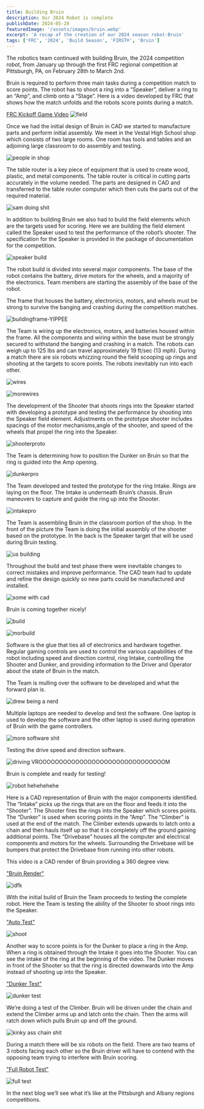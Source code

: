 ```yaml
---
title: Building Bruin
description: Our 2024 Robot is complete
publishDate: 2024-05-28
featuredImage: '/assets/images/bruin.webp'
excerpt: 'A recap of the creation of our 2024 season robot-Bruin'
tags: ['FRC', '2024', 'Build Season', 'FIRST®', 'Bruin']
---
```


The robotics team continued with building Bruin, the 2024 competition robot, from January up through the first FRC regional competition at Pittsburgh, PA, on February 28th to March 2nd.

Bruin is required to perform three main tasks during a  competition match to score points.  The robot has to shoot a ring into a “Speaker”, deliver a ring to an “Amp”, and climb onto a “Stage”.  Here is a video developed by FRC that shows how the match unfolds and the robots score points during a match.

<a href="https://www.youtube.com/watch?v=9keeDyFxzY4">FRC Kickoff Game Video</a>
![field](/assets/images/field.webp)

Once we had the initial design of Bruin in CAD we started to manufacture parts and perform initial assembly.  We meet in the  Vestal High School shop which consists of two large rooms. One room has tools and tables and an adjoining large classroom to do assembly and testing.

![people in shop](/assets/images/shop.webp)

The table router is a key piece of equipment that is used to create wood, plastic, and metal components.  The table router is critical in cutting parts accurately in the volume needed.  The parts are designed in CAD and transferred to the table router computer which then cuts the parts out of the required material.

![sam doing shit](/assets/images/router.webp)

In addition to building Bruin we also had to build the field elements which are the targets used for scoring.  Here we are building the field element called the Speaker used to test the performance of the robot’s shooter.  The specification for the Speaker is provided in the package of documentation for the competition.

![speaker build](/assets/images/buildspeaker.webp)

The robot build is divided into several major components.  The base of the robot contains the battery, drive motors for the wheels, and a majority of the electronics.  Team members are starting the assembly of the base of the robot.

The frame that houses the battery, electronics, motors, and wheels must be strong to survive the banging and crashing during the competition matches.  

![buildingframe-YIPPEE](/assets/images/buildingframe.webp)

The Team is wiring up the electronics, motors, and batteries housed within the frame.  All the components and wiring within the base must be strongly secured to withstand the banging and crashing in a match.  The robots can weigh up to 125 lbs and can travel approximately 19 ft/sec (13 mph).  During a match there are six robots whizzing round the field scooping up rings and shooting at the targets to score points.  The robots inevitably run into each other.

![wires](/assets/images/wiring.webp)

![morewires](/assets/images/morwires.webp)

The development of the Shooter that shoots rings into the Speaker started with developing a prototype and testing the performance by shooting into the Speaker field element.  Adjustments on the prototype shooter includes spacings of the motor mechanisms,angle of the shooter, and speed of the wheels that propel the ring into the Speaker.

![shooterproto](/assets/images/protoshooter.webp)

The Team is determining how to position the Dunker on Bruin so that the ring is guided into the Amp opening.

![dunkerpro](/assets/images/protodunker.webp)

The Team developed and tested the prototype for the ring Intake.  Rings are laying on the floor.  The Intake is underneath Bruin’s chassis.  Bruin maneuvers to capture and guide the ring up into the Shooter.

![intakepro](/assets/images/protointake.webp)


The Team is assembling Bruin in the classroom portion of the shop. In the front of the picture the Team is doing the initial assembly of the shooter based on the prototype.  In the back is the Speaker target that will be used during Bruin testing.

![us building](/assets/images/build.webp)

Throughout the build and test phase there were inevitable changes to correct mistakes and improve performance.  The CAD team had to update and refine the design quickly so new parts could be manufactured and installed.

![some with cad](/assets/images/cadorsmth.webp)

Bruin is coming together nicely!

![build](/assets/images/building.webp)

![morbuild](/assets/images/builddddddd.webp)

Software is the glue that ties all of electronics and hardware together.  Regular gaming controls are used to control the various capabilities of the robot including speed and direction control, ring Intake, controlling the Shooter and Dunker, and providing information to the Driver and Operator about the state of Bruin in the match.

The Team is mulling over the software to be developed and what the forward plan is.

![drew being a nerd](/assets/images/software.webp)

Multiple laptops are needed to develop and test the software.  One laptop is used to develop the software and the other laptop is used during operation of Bruin with the game controllers.

![more software shit](/assets/images/softwaretest.webp)

Testing the drive speed and direction software.

![driving VROOOOOOOOOOOOOOOOOOOOOOOOOOOOOOOM](/assets/images/drivetest.webp)

Bruin is complete and ready for testing!

![robot hehehehehe](/assets/images/morbruin.webp)

Here is a CAD representation of Bruin with the major components  identified.  The “Intake” picks up the rings that are on the floor and feeds it into the “Shooter”.  The Shooter fires the rings into the Speaker which scores points.  The “Dunker” is used when scoring points in the “Amp”.  The “Climber” is used at the end of the match.  The Climber extends upwards to latch onto a chain and then hauls itself up so that it is completely off the ground gaining additional points.  The “Drivebase” houses all the computer and electrical components and motors for the wheels.  Surrounding the Drivebase will be bumpers that protect the Drivebase from running into other robots.

This video is a CAD render of Bruin providing a 360 degree view.

<a href="https://www.youtube.com/watch?v=tRpmhJUepZg">"Bruin Render"</a>

![idfk](/assets/images/render.webp)

With the initial build of Bruin the Team proceeds to testing the complete robot.  Here the Team is testing the ability of the Shooter to shoot rings into the Speaker.

<a href=">htps://www.youtube.com/watch?v=RyR-_JTxVBA">"Auto Test"</a>

![shoot](/assets/images/shootertest.webp)

Another way to score points is for the Dunker to place a ring in the Amp. When a ring is obtained through the Intake it goes into the Shooter.  You can see the intake of the ring at the beginning of the video. The Dunker moves in front of the Shooter so that the ring is directed downwards into the Amp instead of shooting up into the Speaker.

<a href="https://www.youtube.com/shorts/A33bDebZeqU">"Dunker Test"</a>

![dunker test](/assets/images/dunktest.webp)

We’re doing a test of the Climber.  Bruin will be driven under the chain and extend the Climber arms up and latch onto the chain.  Then the arms will ratch down which pulls Bruin up and off the ground.

![kinky ass chain shit](/assets/images/chain.webp)

During a match there will be six robots on the field.  There are two teams of 3 robots facing each other so the Bruin driver will have to contend with the opposing team trying to interfere with Bruin scoring.

<a href="https://www.youtube.com/watch?v=hTsttcKLZLU">"Full Robot Test"</a>

![full test](/assets/images/fulltest.webp)

In the next blog we’ll see what it’s like at the Pittsburgh and Albany regions competitions.